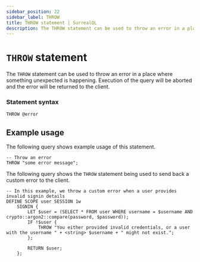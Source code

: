 ```yaml
---
sidebar_position: 22
sidebar_label: THROW
title: THROW statement | SurrealQL
description: The THROW statement can be used to throw an error in a place where something unexpected is happening
---
```


# `THROW` statement

The `THROW` statement can be used to throw an error in a place where something unexpected is happening. Execution of the query will be aborted and the error will be returned to the client.

### Statement syntax

```surql title="SurrealQL Syntax"
THROW @error
```

## Example usage

The following query shows example usage of this statement.

```surql
-- Throw an error
THROW "some error message";
```
The following query shows the `THROW` statement being used to send back a custom error to the client.

```surql
-- In this example, we throw a custom error when a user provides invalid signin details
DEFINE SCOPE user SESSION 1w
	SIGNIN {
		LET $user = (SELECT * FROM user WHERE username = $username AND crypto::argon2::compare(password, $password));
		IF !$user {
			THROW "You either provided invalid credentials, or a user with the username " + <string> $username + " might not exist.";
		};

		RETURN $user;
	};
```